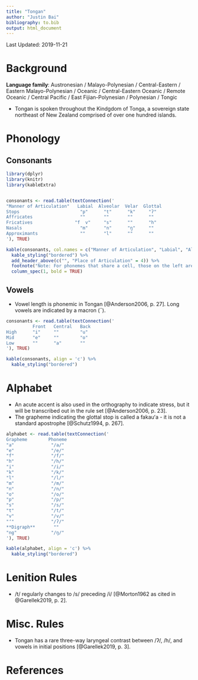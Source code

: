 ```yaml
---
title: "Tongan"
author: "Justin Bai"
bibliography: to.bib
output: html_document
---
```


Last Updated: 2019-11-21

# Background

**Language family**: Austronesian / Malayo-Polynesian / Central-Eastern / Eastern Malayo-Polynesian / Oceanic / Central-Eastern Oceanic / Remote Oceanic / Central Pacific / East Fijian-Polynesian / Polynesian / Tongic

* Tongan is spoken throughout the Kindgdom of Tonga, a sovereign state northeast of New Zealand comprised of over one hundred islands.

# Phonology

## Consonants

```r

library(dplyr)
library(knitr)
library(kableExtra)


consonants <- read.table(textConnection('
"Manner of Articulation"   Labial  Alveolar  Velar  Glottal
Stops                       "p"      "t"      "k"     "ʔ"
Affricates                  ""       ""       ""      ""
Fricatives                "f  v"     "s"      ""      "h"
Nasals                      "m"      "n"      "ŋ"     ""
Approximants                ""       "l"      ""      ""
'), TRUE)

kable(consonants, col.names = c("Manner of Articulation", "Labial", "Alveolar", "Velar", "Glottal"), align = 'c') %>%
  kable_styling("bordered") %>%
  add_header_above(c("", "Place of Articulation" = 4)) %>%
  footnote("Note: For phonemes that share a cell, those on the left are voiceless, whereas those on the right are voiced.", general_title = "") %>%
  column_spec(1, bold = TRUE)
```

## Vowels

* Vowel length is phonemic in Tongan [@Anderson2006, p. 27]. Long vowels are indicated by a macron (¯).

```r
consonants <- read.table(textConnection('
          Front   Central   Back
High      "i"     ""        "u"
Mid       "e"     ""        "o"
Low       ""      "a"       ""
'), TRUE)

kable(consonants, align = 'c') %>%
  kable_styling("bordered")
```

# Alphabet

* An acute accent is also used in the orthography to indicate stress, but it will be transcribed out in the rule set [@Anderson2006, p. 23].
* The grapheme indicating the glottal stop is called a fakauʻa - it is not a standard apostrophe [@Schutz1994, p. 267].

```r

alphabet <- read.table(textConnection('
Grapheme        Phoneme
"a"              "/a/"
"e"              "/e/"
"f"              "/f/"
"h"              "/h/"
"i"              "/i/"
"k"              "/k/"
"l"              "/l/"
"m"              "/m/"
"n"              "/n/"
"o"              "/o/"
"p"              "/p/"
"s"              "/s/"
"t"              "/t/"
"v"              "/v/"
"ʻ"              "/ʔ/"
**Digraph**       ""
"ng"             "/ŋ/"
'), TRUE)

kable(alphabet, align = 'c') %>%
  kable_styling("bordered")
```

# Lenition Rules

* /t/ regularly changes to /s/ preceding /i/ [@Morton1962 as cited in @Garellek2019, p. 2].

# Misc. Rules  

* Tongan has a rare three-way laryngeal contrast between /ʔ/, /h/, and vowels in initial positions [@Garellek2019, p. 3].

# References
